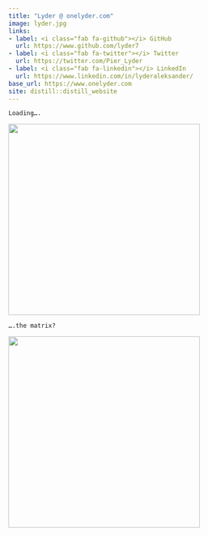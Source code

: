 ```yaml
---
title: "Lyder @ onelyder.com"
image: lyder.jpg
links:
- label: <i class="fab fa-github"></i> GitHub
  url: https://www.github.com/lyder7
- label: <i class="fab fa-twitter"></i> Twitter
  url: https://twitter.com/Pier_Lyder
- label: <i class="fab fa-linkedin"></i> LinkedIn
  url: https://www.linkedin.com/in/lyderaleksander/
base_url: https://www.onelyder.com
site: distill::distill_website
---
```


`Loading….`

![](images/codingpics/analytics-g0e4d234f7_640.jpg){width="10cm"}

`….the matrix?`

![](images/codingpics/programming.jpg){width="10cm"}
